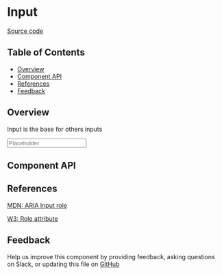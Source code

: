 
# Input

[Source code](https://github.com/leemonade/bubbles/tree/main/packages/components/src/form/Input/Input.js)

## Table of Contents

<!-- START doctoc generated TOC please keep comment here to allow auto update -->
<!-- DON'T EDIT THIS SECTION, INSTEAD RE-RUN doctoc TO UPDATE -->

- [Overview](#overview)
- [Component API](#component-api)
- [References](#references)
- [Feedback](#feedback)

## Overview

Input is the base for others inputs

<ThemeProvider>
  <Input placeholder="Placeholder" />
</ThemeProvider>

## Component API

<Preview>
  <Story id="atoms-form-input--playground" />
</Preview>

<Props of={Input} />

## References

[MDN: ARIA Input role](https://developer.mozilla.org/en-US/docs/Web/Accessibility/ARIA/Roles/input_role)

[W3: Role attribute](https://www.w3.org/WAI/PF/HTML/wiki/RoleAttribute)

## Feedback

Help us improve this component by providing feedback, asking questions on Slack, or updating this file on
[GitHub](https://github.com/leemonade/bubbles/edit/main/packages/components/src/form/Input/Input.mdx)
